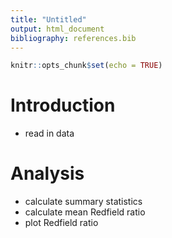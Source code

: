 ```yaml
---
title: "Untitled"
output: html_document
bibliography: references.bib
---
```


```r
knitr::opts_chunk$set(echo = TRUE)
```




# Introduction

* read in data

# Analysis

* calculate summary statistics
* calculate mean Redfield ratio
* plot Redfield ratio

